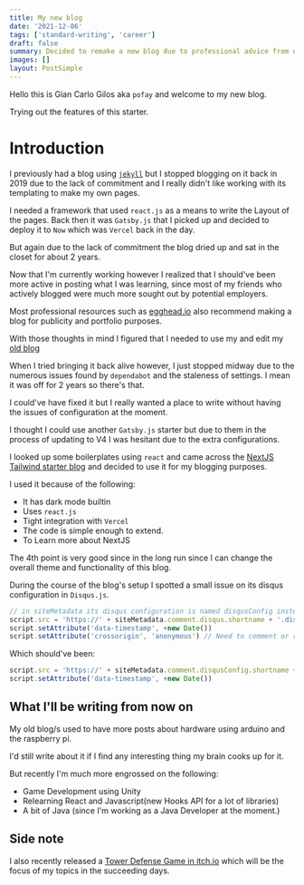 ```yaml
---
title: My new blog
date: '2021-12-06'
tags: ['standard-writing', 'career']
draft: false
summary: Decided to remake a new blog due to professional advice from other programmers
images: []
layout: PostSimple
---
```


Hello this is Gian Carlo Gilos aka `pofay` and welcome to my new blog.

Trying out the features of this starter.

# Introduction

I previously had a blog using [`jekyll`](https://pofay.github.io) but I stopped blogging on it back in 2019 due to the lack of commitment and I really didn't like working with its templating to make my own pages.

I needed a framework that used `react.js` as a means to write the Layout of the pages. Back then it was `Gatsby.js` that I picked up and decided to deploy it to `Now` which was `Vercel` back in the day.

But again due to the lack of commitment the blog dried up and sat in the closet for about 2 years.

Now that I'm currently working however I realized that I should've been more active in posting what I was learning, since most of my friends who actively blogged were much more sought out by potential employers.

Most professional resources such as [egghead.io][2] also recommend making a blog for publicity and portfolio purposes.

With those thoughts in mind I figured that I needed to use my and edit my [old blog](https://pofay-blog.vercel.app)

When I tried bringing it back alive however, I just stopped midway due to the numerous issues found by `dependabot` and the staleness of settings. I mean it was off for 2 years so there's that.

I could've have fixed it but I really wanted a place to write without having the issues of configuration at the moment.

I thought I could use another `Gatsby.js` starter but due to them in the process of updating to V4 I was hesitant due to the extra configurations.

I looked up some boilerplates using `react` and came across the [NextJS Tailwind starter blog][1] and decided to use it for my blogging purposes.

I used it because of the following:

- It has dark mode builtin
- Uses `react.js`
- Tight integration with `Vercel`
- The code is simple enough to extend.
- To Learn more about NextJS

The 4th point is very good since in the long run since I can change the overall theme and functionality of this blog.

During the course of the blog's setup I spotted a small issue on its disqus configuration in `Disqus.js`.

```js
// in siteMetadata its disqus configuration is named disqusConfig instead of disqus
script.src = 'https://' + siteMetadata.comment.disqus.shortname + '.disqus.com/embed.js'
script.setAttribute('data-timestamp', +new Date())
script.setAttribute('crossorigin', 'anonymous') // Need to comment or remove the line below to fix Disqus CORS issue
```

Which should've been:

```js
script.src = 'https://' + siteMetadata.comment.disqusConfig.shortname + '.disqus.com/embed.js'
script.setAttribute('data-timestamp', +new Date())
```

## What I'll be writing from now on

My old blog/s used to have more posts about hardware using arduino and the raspberry pi.

I'd still write about it if I find any interesting thing my brain cooks up for it.

But recently I'm much more engrossed on the following:

- Game Development using Unity
- Relearning React and Javascript(new Hooks API for a lot of libraries)
- A bit of Java (since I'm working as a Java Developer at the moment.)

## Side note

I also recently released a [Tower Defense Game in itch.io][3] which will be the focus of my topics in the succeeding days.

[1]: https://github.com/timlrx/tailwind-nextjs-starter-blog
[2]: https://egghead.io
[3]: https://pofay.itch.io/retroactive-tower-defense
